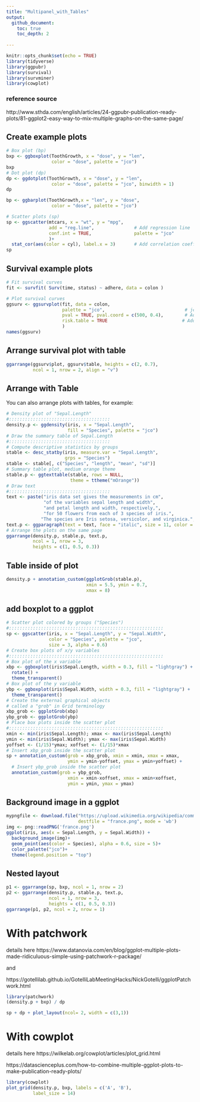 ---
title: "Multipanel_with_Tables"
output: 
  github_document:
    toc: true
    toc_depth: 2
  
---

```{r setup, include=FALSE}
knitr::opts_chunk$set(echo = TRUE)
library(tidyverse)
library(ggpubr)
library(survival)
library(survminer)
library(cowplot)
```

### reference source
http://www.sthda.com/english/articles/24-ggpubr-publication-ready-plots/81-ggplot2-easy-way-to-mix-multiple-graphs-on-the-same-page/  


## Create example plots

```{r}
# Box plot (bp)
bxp <- ggboxplot(ToothGrowth, x = "dose", y = "len",
                 color = "dose", palette = "jco")
bxp
# Dot plot (dp)
dp <- ggdotplot(ToothGrowth, x = "dose", y = "len",
                 color = "dose", palette = "jco", binwidth = 1)
dp

bp <- ggbarplot(ToothGrowth,x = "len", y = "dose",
                 color = "dose", palette = "jco")

# Scatter plots (sp)
sp <- ggscatter(mtcars, x = "wt", y = "mpg",
                add = "reg.line",               # Add regression line
                conf.int = TRUE,                palette = "jco"
                )+
  stat_cor(aes(color = cyl), label.x = 3)       # Add correlation coefficient
sp
```

## Survival example plots

```{r}
# Fit survival curves
fit <- survfit( Surv(time, status) ~ adhere, data = colon )

# Plot survival curves
ggsurv <- ggsurvplot(fit, data = colon, 
                     palette = "jco",                              # jco palette
                     pval = TRUE, pval.coord = c(500, 0.4),        # Add p-value
                     risk.table = TRUE                            # Add risk table
                     )
names(ggsurv)
```


## Arrange survival plot with table


```{r cars}
ggarrange(ggsurv$plot, ggsurv$table, heights = c(2, 0.7),
          ncol = 1, nrow = 2, align = "v")
```

## Arrange with Table

You can also arrange plots with tables, for example:

```{r pressure, echo=FALSE}
# Density plot of "Sepal.Length"
#::::::::::::::::::::::::::::::::::::::
density.p <- ggdensity(iris, x = "Sepal.Length", 
                       fill = "Species", palette = "jco")
# Draw the summary table of Sepal.Length
#::::::::::::::::::::::::::::::::::::::
# Compute descriptive statistics by groups
stable <- desc_statby(iris, measure.var = "Sepal.Length",
                      grps = "Species")
stable <- stable[, c("Species", "length", "mean", "sd")]
# Summary table plot, medium orange theme
stable.p <- ggtexttable(stable, rows = NULL, 
                        theme = ttheme("mOrange"))
# Draw text
#::::::::::::::::::::::::::::::::::::::
text <- paste("iris data set gives the measurements in cm",
              "of the variables sepal length and width",
              "and petal length and width, respectively,",
              "for 50 flowers from each of 3 species of iris.",
             "The species are Iris setosa, versicolor, and virginica.", sep = " ")
text.p <- ggparagraph(text = text, face = "italic", size = 11, color = "black")
# Arrange the plots on the same page
ggarrange(density.p, stable.p, text.p, 
          ncol = 1, nrow = 3,
          heights = c(1, 0.5, 0.3))
```

## Table inside of plot
```{r}
density.p + annotation_custom(ggplotGrob(stable.p),
                              xmin = 5.5, ymin = 0.7,
                              xmax = 8)
```


## add boxplot to a ggplot
```{r}
# Scatter plot colored by groups ("Species")
#::::::::::::::::::::::::::::::::::::::::::::::::::::::::::
sp <- ggscatter(iris, x = "Sepal.Length", y = "Sepal.Width",
                color = "Species", palette = "jco",
                size = 3, alpha = 0.6)
# Create box plots of x/y variables
#::::::::::::::::::::::::::::::::::::::::::::::::::::::::::
# Box plot of the x variable
xbp <- ggboxplot(iris$Sepal.Length, width = 0.3, fill = "lightgray") +
  rotate() +
  theme_transparent()
# Box plot of the y variable
ybp <- ggboxplot(iris$Sepal.Width, width = 0.3, fill = "lightgray") +
  theme_transparent()
# Create the external graphical objects
# called a "grob" in Grid terminology
xbp_grob <- ggplotGrob(xbp)
ybp_grob <- ggplotGrob(ybp)
# Place box plots inside the scatter plot
#::::::::::::::::::::::::::::::::::::::::::::::::::::::::::
xmin <- min(iris$Sepal.Length); xmax <- max(iris$Sepal.Length)
ymin <- min(iris$Sepal.Width); ymax <- max(iris$Sepal.Width)
yoffset <- (1/15)*ymax; xoffset <- (1/15)*xmax
# Insert xbp_grob inside the scatter plot
sp + annotation_custom(grob = xbp_grob, xmin = xmin, xmax = xmax, 
                       ymin = ymin-yoffset, ymax = ymin+yoffset) +
  # Insert ybp_grob inside the scatter plot
  annotation_custom(grob = ybp_grob,
                       xmin = xmin-xoffset, xmax = xmin+xoffset, 
                       ymin = ymin, ymax = ymax)
```

## Background image in a ggplot
```{r}
mypngfile <- download.file("https://upload.wikimedia.org/wikipedia/commons/thumb/e/e4/France_Flag_Map.svg/612px-France_Flag_Map.svg.png", 
                           destfile = "france.png", mode = 'wb') 
img <- png::readPNG('france.png') 
ggplot(iris, aes(x = Sepal.Length, y = Sepal.Width)) +
  background_image(img)+
  geom_point(aes(color = Species), alpha = 0.6, size = 5)+
  color_palette("jco")+
  theme(legend.position = "top")
```

## Nested layout
```{r}
p1 <- ggarrange(sp, bxp, ncol = 1, nrow = 2)
p2 <- ggarrange(density.p, stable.p, text.p, 
                ncol = 1, nrow = 3,
                heights = c(1, 0.5, 0.3))
ggarrange(p1, p2, ncol = 2, nrow = 1)
```

# With patchwork

details here
https://www.datanovia.com/en/blog/ggplot-multiple-plots-made-ridiculuous-simple-using-patchwork-r-package/
     
and
     
https://gotellilab.github.io/GotelliLabMeetingHacks/NickGotelli/ggplotPatchwork.html

```{r}
library(patchwork)
(density.p + bxp) / dp
```

```{r}
sp + dp + plot_layout(ncol= 2, width = c(3,1))
```

# With cowplot
details here
https://wilkelab.org/cowplot/articles/plot_grid.html

https://datascienceplus.com/how-to-combine-multiple-ggplot-plots-to-make-publication-ready-plots/



```{r}
library(cowplot)
plot_grid(density.p, bxp, labels = c('A', 'B'),
          label_size = 14)


```

